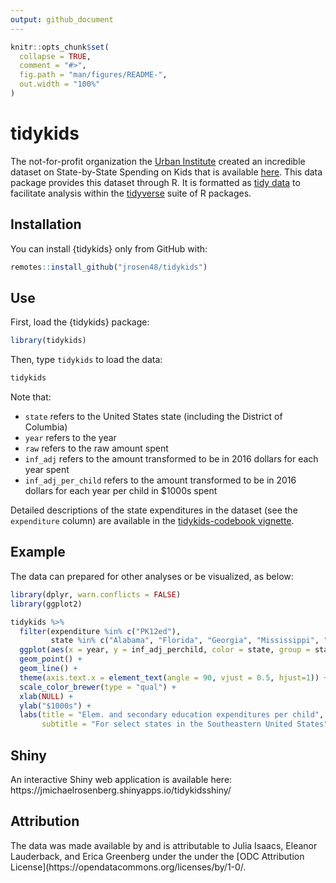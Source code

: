 ```yaml
---
output: github_document
---
```


<!-- README.md is generated from README.Rmd. Please edit that file -->

```r
knitr::opts_chunk$set(
  collapse = TRUE,
  comment = "#>",
  fig.path = "man/figures/README-",
  out.width = "100%"
)
```

# tidykids

<!-- badges: start -->
<!-- badges: end -->

The not-for-profit organization the [Urban Institute](https://www.urban.org/) created an incredible dataset on State-by-State Spending on Kids that is available [here](https://datacatalog.urban.org/dataset/state-state-spending-kids-dataset). This data package provides this dataset through R. It is formatted as [tidy data](https://vita.had.co.nz/papers/tidy-data.pdf) to facilitate analysis within the [tidyverse](https://www.tidyverse.org/) suite of R packages.

## Installation

You can install {tidykids} only from GitHub with:

``` r
remotes::install_github("jrosen48/tidykids")
```

## Use

First, load the {tidykids} package:

```r
library(tidykids)
```

Then, type `tidykids` to load the data:

```r
tidykids
```
Note that:

- `state` refers to the United States state (including the District of Columbia)
- `year` refers to the year
- `raw` refers to the raw amount spent
- `inf_adj` refers to the amount transformed to be in 2016 dollars for each year spent
- `inf_adj_per_child` refers to the amount transformed to be in 2016 dollars for each year per child in $1000s spent

Detailed descriptions of the state expenditures in the dataset (see the `expenditure` column) are available in the [tidykids-codebook vignette](https://jrosen48.github.io/tidykids/articles/tidykids-codebook.html).

## Example

The data can prepared for other analyses or be visualized, as below:

```r
library(dplyr, warn.conflicts = FALSE)
library(ggplot2)

tidykids %>% 
  filter(expenditure %in% c("PK12ed"),
         state %in% c("Alabama", "Florida", "Georgia", "Mississippi", "North Carolina", "South Carolina", "Tennessee", "Virginia")) %>%
  ggplot(aes(x = year, y = inf_adj_perchild, color = state, group = state)) +
  geom_point() +
  geom_line() +
  theme(axis.text.x = element_text(angle = 90, vjust = 0.5, hjust=1)) +
  scale_color_brewer(type = "qual") +
  xlab(NULL) +
  ylab("$1000s") +
  labs(title = "Elem. and secondary education expenditures per child",
       subtitle = "For select states in the Southeastern United States") 
```

## Shiny 

An interactive Shiny web application is available here: https://jmichaelrosenberg.shinyapps.io/tidykidsshiny/

## Attribution

The data was made available by and is attributable to Julia Isaacs, Eleanor Lauderback, and Erica Greenberg under the under the [ODC Attribution License](https://opendatacommons.org/licenses/by/1-0/.
